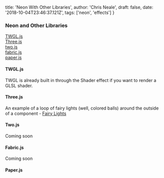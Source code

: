   title: 'Neon With Other Libraries',
  author: 'Chris Neale',
  draft: false,
  date: '2018-10-04T23:46:37.121Z',
  tags: ['neon', 'effects']
}

### Neon and Other Libraries

[TWGL.js](#twgl)  
[Three.js](#three)  
[two.js](#two)  
[fabric.js](#fabric)  
[paper.js](#paper)

#### <a name="twgl"></a> TWGL.js

TWGL is already built in through the Shader effect if you want to render a GLSL shader.

#### <a name="three"></a> Three.js

An example of a loop of fairy lights (well, colored balls) around the outside of a component - [Fairy Lights](/fairy/)

#### <a name="two"></a> Two.js

Coming soon

#### <a name="fabric"></a> Fabric.js

Coming soon

#### <a name="paper"></a> Paper.js

